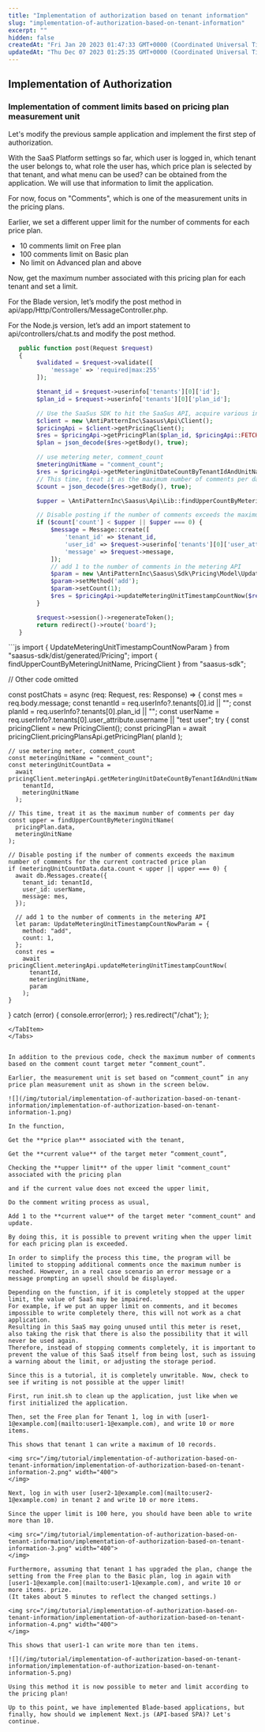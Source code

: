 ```yaml
---
title: "Implementation of authorization based on tenant information"
slug: "implementation-of-authorization-based-on-tenant-information"
excerpt: ""
hidden: false
createdAt: "Fri Jan 20 2023 01:47:33 GMT+0000 (Coordinated Universal Time)"
updatedAt: "Thu Dec 07 2023 01:25:35 GMT+0000 (Coordinated Universal Time)"
---
```


## Implementation of Authorization

### Implementation of comment limits based on pricing plan measurement unit

Let's modify the previous sample application and implement the first step of authorization.

With the SaaS Platform settings so far, which user is logged in, which tenant the user belongs to, what role the user has, which price plan is selected by that tenant, and what menu can be used? can be obtained from the application. We will use that information to limit the application.

For now, focus on "Comments", which is one of the measurement units in the pricing plans.

Earlier, we set a different upper limit for the number of comments for each price plan.

- 10 comments limit on Free plan
- 100 comments limit on Basic plan
- No limit on Advanced plan and above

Now, get the maximum number associated with this pricing plan for each tenant and set a limit.

For the Blade version, let’s modify the post method in api/app/Http/Controllers/MessageController.php.

For the Node.js version, let’s add an import statement to api/controllers/chat.ts and modify the post method.

<Tabs>
<TabItem value="php" label="PHP" default>

```php
   public function post(Request $request)
   {
        $validated = $request->validate([
            'message' => 'required|max:255'
        ]);

        $tenant_id = $request->userinfo['tenants'][0]['id'];
        $plan_id = $request->userinfo['tenants'][0]['plan_id'];

        // Use the SaaSus SDK to hit the SaaSus API, acquire various information, and use it for judgment
        $client = new \AntiPatternInc\Saasus\Api\Client();
        $pricingApi = $client->getPricingClient();
        $res = $pricingApi->getPricingPlan($plan_id, $pricingApi::FETCH_RESPONSE);
        $plan = json_decode($res->getBody(), true);

        // use metering meter, comment_count
        $meteringUnitName = "comment_count";
        $res = $pricingApi->getMeteringUnitDateCountByTenantIdAndUnitNameToday($tenant_id, $meteringUnitName, $pricingApi::FETCH_RESPONSE);
        // This time, treat it as the maximum number of comments per day
        $count = json_decode($res->getBody(), true);

        $upper = \AntiPatternInc\Saasus\Api\Lib::findUpperCountByMeteringUnitName($plan, $meteringUnitName);

        // Disable posting if the number of comments exceeds the maximum number of comments for the current contracted price plan
        if ($count['count'] < $upper || $upper === 0) {
            $message = Message::create([
                'tenant_id' => $tenant_id,
                'user_id' => $request->userinfo['tenants'][0]['user_attribute']['username'],
                'message' => $request->message,
            ]);
            // add 1 to the number of comments in the metering API
            $param = new \AntiPatternInc\Saasus\Sdk\Pricing\Model\UpdateMeteringUnitTimestampCountNowParam();
            $param->setMethod('add');
            $param->setCount(1);
            $res = $pricingApi->updateMeteringUnitTimestampCountNow($request->userinfo['tenants'][0]['id'], $meteringUnitName, $param, $pricingApi::FETCH_RESPONSE);
        }

        $request->session()->regenerateToken();
        return redirect()->route('board');
   }
```

</TabItem>

<TabItem value="nodejs" label="Node.js">
```js
import { UpdateMeteringUnitTimestampCountNowParam } from "saasus-sdk/dist/generated/Pricing";
import { findUpperCountByMeteringUnitName, PricingClient } from "saasus-sdk";

// Other code omitted

const postChats = async (req: Request, res: Response) => {
  const mes = req.body.message;
  const tenantId = req.userInfo?.tenants[0].id || "";
  const planId = req.userInfo?.tenants[0].plan_id || "";
  const userName =
    req.userInfo?.tenants[0].user_attribute.username || "test user";
  try {
    const pricingClient = new PricingClient();
    const pricingPlan = await pricingClient.pricingPlansApi.getPricingPlan(
      planId
    );

    // use metering meter, comment_count
    const meteringUnitName = "comment_count";
    const meteringUnitCountData =
      await pricingClient.meteringApi.getMeteringUnitDateCountByTenantIdAndUnitNameToday(
        tenantId,
        meteringUnitName
      );
    
    // This time, treat it as the maximum number of comments per day
    const upper = findUpperCountByMeteringUnitName(
      pricingPlan.data,
      meteringUnitName
    );

    // Disable posting if the number of comments exceeds the maximum number of comments for the current contracted price plan
    if (meteringUnitCountData.data.count < upper || upper === 0) {
      await db.Messages.create({
        tenant_id: tenantId,
        user_id: userName,
        message: mes,
      });

      // add 1 to the number of comments in the metering API
      let param: UpdateMeteringUnitTimestampCountNowParam = {
        method: "add",
        count: 1,
      };
      const res =
        await pricingClient.meteringApi.updateMeteringUnitTimestampCountNow(
          tenantId,
          meteringUnitName,
          param
        );
    }
  } catch (error) {
    console.error(error);
  }
  res.redirect("/chat");
};
```
</TabItem>
</Tabs>


In addition to the previous code, check the maximum number of comments based on the comment count target meter “comment_count”.

Earlier, the measurement unit is set based on “comment_count” in any price plan measurement unit as shown in the screen below.

![](/img/tutorial/implementation-of-authorization-based-on-tenant-information/implementation-of-authorization-based-on-tenant-information-1.png)

In the function,

Get the **price plan** associated with the tenant,

Get the **current value** of the target meter “comment_count”,

Checking the **upper limit** of the upper limit "comment_count" associated with the pricing plan

and if the current value does not exceed the upper limit,

Do the comment writing process as usual,

Add 1 to the **current value** of the target meter "comment_count" and update.

By doing this, it is possible to prevent writing when the upper limit for each pricing plan is exceeded.

In order to simplify the process this time, the program will be limited to stopping additional comments once the maximum number is reached. However, in a real case scenario an error message or a message prompting an upsell should be displayed.

Depending on the function, if it is completely stopped at the upper limit, the value of SaaS may be impaired.  
For example, if we put an upper limit on comments, and it becomes impossible to write completely there, this will not work as a chat application.  
Resulting in this SaaS may going unused until this meter is reset, also taking the risk that there is also the possibility that it will never be used again.  
Therefore, instead of stopping comments completely, it is important to prevent the value of this SaaS itself from being lost, such as issuing a warning about the limit, or adjusting the storage period.

Since this is a tutorial, it is completely unwritable. Now, check to see if writing is not possible at the upper limit!

First, run init.sh to clean up the application, just like when we first initialized the application.

Then, set the Free plan for Tenant 1, log in with [user1-1@example.com](mailto:user1-1@example.com), and write 10 or more items.

This shows that tenant 1 can write a maximum of 10 records.

<img src="/img/tutorial/implementation-of-authorization-based-on-tenant-information/implementation-of-authorization-based-on-tenant-information-2.png" width="400">
</img>

Next, log in with user [user2-1@example.com](mailto:user2-1@example.com) in tenant 2 and write 10 or more items.

Since the upper limit is 100 here, you should have been able to write more than 10.

<img src="/img/tutorial/implementation-of-authorization-based-on-tenant-information/implementation-of-authorization-based-on-tenant-information-3.png" width="400">
</img>

Furthermore, assuming that tenant 1 has upgraded the plan, change the setting from the Free plan to the Basic plan, log in again with [user1-1@example.com](mailto:user1-1@example.com), and write 10 or more items. prize.  
(It takes about 5 minutes to reflect the changed settings.)

<img src="/img/tutorial/implementation-of-authorization-based-on-tenant-information/implementation-of-authorization-based-on-tenant-information-4.png" width="400">
</img>

This shows that user1-1 can write more than ten items.

![](/img/tutorial/implementation-of-authorization-based-on-tenant-information/implementation-of-authorization-based-on-tenant-information-5.png)

Using this method it is now possible to meter and limit according to the pricing plan!

Up to this point, we have implemented Blade-based applications, but finally, how should we implement Next.js (API-based SPA)? Let's continue.
